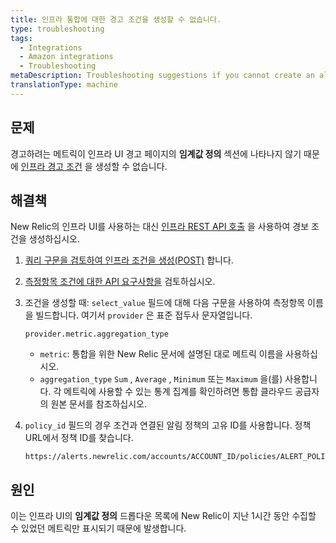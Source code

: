 ```yaml
---
title: 인프라 통합에 대한 경고 조건을 생성할 수 없습니다.
type: troubleshooting
tags:
  - Integrations
  - Amazon integrations
  - Troubleshooting
metaDescription: Troubleshooting suggestions if you cannot create an alert condition for your New Relic infrastructure integration.
translationType: machine
---
```


## 문제

경고하려는 메트릭이 인프라 UI 경고 페이지의 **임계값 정의** 섹션에 나타나지 않기 때문에 [인프라 경고 조건](/docs/infrastructure/new-relic-infrastructure/infrastructure-alert-conditions/infrastructure-alerts-add-edit-or-view-host-alert-information) 을 생성할 수 없습니다.

## 해결책

New Relic의 인프라 UI를 사용하는 대신 [인프라 REST API 호출](/docs/infrastructure/new-relic-infrastructure/infrastructure-alert-conditions/rest-api-calls-new-relic-infrastructure-alerts) 을 사용하여 경보 조건을 생성하십시오.

1. [쿼리 구문을 검토하여 인프라 조건을 생성(POST)](/docs/infrastructure/new-relic-infrastructure/infrastructure-alert-conditions/rest-api-calls-new-relic-infrastructure-alerts#post-conditions) 합니다.

2. [측정항목 조건에 대한 API 요구사항을](/docs/infrastructure/new-relic-infrastructure/infrastructure-alert-conditions/rest-api-calls-new-relic-infrastructure-alerts#metric-api) 검토하십시오.

3. 조건을 생성할 때: `select_value` 필드에 대해 다음 구문을 사용하여 측정항목 이름을 빌드합니다. 여기서 `provider` 은 표준 접두사 문자열입니다.

   ```
   provider.metric.aggregation_type
   ```

   * `metric`: 통합을 위한 New Relic 문서에 설명된 대로 메트릭 이름을 사용하십시오.
   * `aggregation_type` `Sum` , `Average` , `Minimum` 또는 `Maximum` 을(를) 사용합니다. 각 메트릭에 사용할 수 있는 통계 집계를 확인하려면 통합 클라우드 공급자의 원본 문서를 참조하십시오.

4. `policy_id` 필드의 경우 조건과 연결된 알림 정책의 고유 ID를 사용합니다. 정책 URL에서 정책 ID를 찾습니다.

   ```
   https://alerts.newrelic.com/accounts/ACCOUNT_ID/policies/ALERT_POLICY_ID
   ```

## 원인

이는 인프라 UI의 **임계값 정의** 드롭다운 목록에 New Relic이 지난 1시간 동안 수집할 수 있었던 메트릭만 표시되기 때문에 발생합니다.